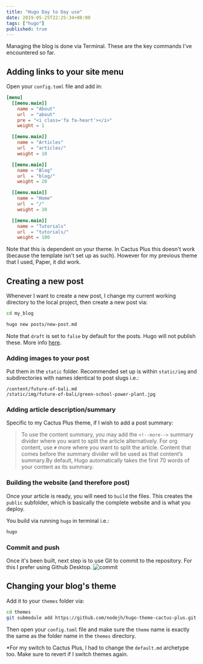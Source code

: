 ```yaml
---
title: "Hugo Day to Day use"
date: 2019-05-25T22:25:34+08:00
tags: ["hugo"]
published: true
---
```


Managing the blog is done via Terminal. These are the key commands I've encountered so far.

<!--more-->

## Adding links to your site menu

Open your `config.toml` file and add in:

```toml
[menu]
  [[menu.main]]
    name = "About"
    url  = "about"
    pre = "<i class='fa fa-heart'></i>"
    weight = 1

  [[menu.main]]
    name = "Articles"
    url  = "articles/"
    weight = 10

  [[menu.main]]
    name = "Blog"
    url  = "blog/"
    weight = 20

  [[menu.main]]
    name = "Home"
    url  = "/"
    weight = 30

  [[menu.main]]
    name = "Tutorials"
    url  = "tutorials/"
    weight = 100
```

Note that this is dependent on your theme. In Cactus Plus this doesn't work (because the template isn't set up as such). However for my previous theme that I used, Paper, it did work.

## Creating a new post

Whenever I want to create a new post, I change my current working directory to the local project, then create a new post via:

```bash
cd my_blog

hugo new posts/new-post.md
```

Note that `draft` is set to `false` by default for the posts. Hugo will not publish these. More info [here](https://gohugo.io/getting-started/usage/).

### Adding images to your post

Put them in the `static` folder. Recommended set up is within `static/img` and subdirectories with names identical to post slugs i.e.:

```
/content/future-of-bali.md
/static/img/future-of-bali/green-school-power-plant.jpg
```

### Adding article description/summary

Specific to my Cactus Plus theme, if I wish to add a post summary:

> To use the content summary, you may add the `<!--more-->` summary divider where you want to split the article alternatively. For org content, use `#` more where you want to split the article. Content that comes before the summary divider will be used as that content’s summary.By default, Hugo automatically takes the first 70 words of your content as its summary.

### Building the website (and therefore post)

Once your article is ready, you will need to `build` the files. This creates the `public` subfolder, which is basically the complete website and is what you deploy.

You build via running `hugo` in terminal i.e.:

```bash
hugo
```

### Commit and push

Once it's been built, next step is to use Git to commit to the repository. For this I prefer using Github Desktop. ![commit](./commit.png)

## Changing your blog's theme

Add it to your `themes` folder via:

```bash
cd themes
git submodule add https://github.com/nodejh/hugo-theme-cactus-plus.git
```

Then open your `config.toml` file and make sure the `theme` name is exactly the same as the folder name in the `themes` directory.

\*For my switch to Cactus Plus, I had to change the `default.md` archetype too. Make sure to revert if I switch themes again.
